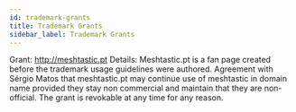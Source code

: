 ```yaml
---
id: trademark-grants
title: Trademark Grants
sidebar_label: Trademark Grants
---
```


Grant: http://meshtastic.pt
Details: Meshtastic.pt is a fan page created before the trademark usage guidelines were authored. Agreement with Sérgio Matos that meshtastic.pt may continue use of meshtastic in domain name provided they stay non commercial and maintain that they are non-official. The grant is revokable at any time for any reason.
